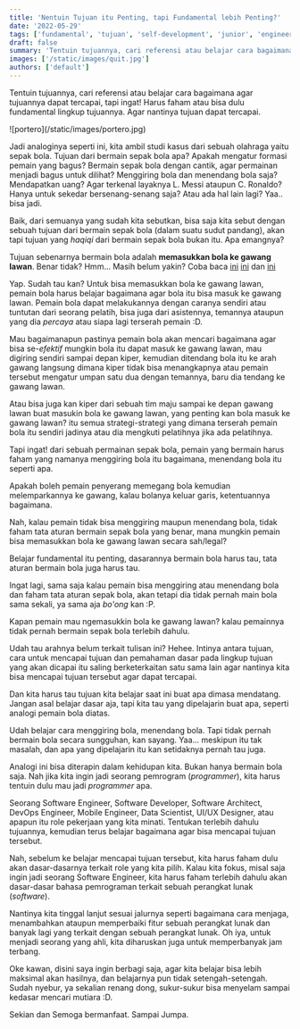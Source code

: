 ```yaml
---
title: 'Nentuin Tujuan itu Penting, tapi Fundamental lebih Penting?'
date: '2022-05-29'
tags: ['fundamental', 'tujuan', 'self-development', 'junior', 'engineer', 'developer']
draft: false
summary: 'Tentuin tujuannya, cari referensi atau belajar cara bagaimana agar tujuannya dapat tercapai, tapi ingat! Harus faham atau bisa dulu fundamental lingkup tujuannya. Agar nantinya tujuan dapat tercapai.'
images: ['/static/images/quit.jpg']
authors: ['default']
---
```



Tentuin tujuannya, cari referensi atau belajar cara bagaimana agar tujuannya dapat tercapai, tapi ingat!
Harus faham atau bisa dulu fundamental lingkup tujuannya. Agar nantinya tujuan dapat tercapai.

<UnsplashLicense photoURL="https://unsplash.com/photos/6dRiUBjRvsM" author="ÁLVARO MENDOZA" />
![portero](/static/images/portero.jpg)

Jadi analoginya seperti ini, kita ambil studi kasus dari sebuah olahraga yaitu sepak bola. 
Tujuan dari bermain sepak bola apa? 
Apakah mengatur formasi pemain yang bagus? 
Bermain sepak bola dengan cantik, agar permainan menjadi bagus untuk dilihat?
Menggiring bola dan menendang bola saja?
Mendapatkan uang?
Agar terkenal layaknya L. Messi ataupun C. Ronaldo?
Hanya untuk sekedar bersenang-senang saja?
Atau ada hal lain lagi? Yaa.. bisa jadi.

Baik, dari semuanya yang sudah kita sebutkan, bisa saja kita sebut dengan sebuah tujuan dari bermain sepak bola (dalam suatu sudut pandang),
akan tapi tujuan yang _haqiqi_ dari bermain sepak bola bukan itu. Apa emangnya?

Tujuan sebenarnya bermain bola adalah __memasukkan bola ke gawang lawan__.
Benar tidak? Hmm... Masih belum yakin? 
Coba baca [ini](https://www.bola.com/ragam/read/4638741/tujuan-permainan-sepak-bola-yang-perlu-diketahui-dan-dipahami)
[ini](https://www.kompas.com/sports/read/2021/10/28/16000098/pengertian-dan-tujuan-permainan-sepak-bola)
dan [ini](https://hot.liputan6.com/read/4545072/7-tujuan-permainan-sepak-bola-teknik-dasar-dan-aturannya)

Yap. Sudah tau kan? Untuk bisa memasukkan bola ke gawang lawan,
pemain bola harus belajar bagaimana agar bola itu bisa masuk ke gawang lawan.
Pemain bola dapat melakukannya dengan caranya sendiri atau
tuntutan dari seorang pelatih, bisa juga dari asistennya, temannya ataupun yang dia _percaya_ atau siapa lagi terserah pemain :D.

Mau bagaimanapun pastinya pemain bola akan mencari bagaimana agar bisa se-_efektif_ mungkin bola itu 
dapat masuk ke gawang lawan, mau digiring sendiri sampai depan kiper, kemudian ditendang bola itu ke arah gawang langsung
dimana kiper tidak bisa menangkapnya atau pemain tersebut mengatur umpan satu dua dengan temannya, baru dia tendang ke gawang lawan. 

Atau bisa juga kan kiper dari sebuah tim maju sampai ke depan gawang lawan buat masukin bola ke gawang lawan,
yang penting kan bola masuk ke gawang lawan? 
itu semua strategi-strategi yang dimana terserah pemain bola itu sendiri jadinya atau dia mengkuti pelatihnya jika ada pelatihnya.

Tapi ingat! dari sebuah permainan sepak bola, pemain yang bermain harus faham yang namanya menggiring bola itu bagaimana,
menendang bola itu seperti apa.

Apakah boleh pemain penyerang memegang bola kemudian melemparkannya ke gawang,
kalau bolanya keluar garis, ketentuannya bagaimana. 

Nah, kalau pemain tidak bisa menggiring maupun menendang bola, tidak faham tata aturan bermain sepak bola yang benar,
mana mungkin pemain bisa memasukkan bola ke gawang lawan secara sah/legal?

Belajar fundamental itu penting, dasarannya bermain bola harus tau,
tata aturan bermain bola juga harus tau. 

Ingat lagi, sama saja kalau pemain bisa menggiring atau menendang bola dan faham tata aturan sepak bola,
akan tetapi dia tidak pernah main bola sama sekali, ya sama aja _bo'ong_ kan :P.

Kapan pemain mau ngemasukkin bola ke gawang lawan? 
kalau pemainnya tidak pernah bermain sepak bola terlebih dahulu.

Udah tau arahnya belum terkait tulisan ini? Hehee.
Intinya antara tujuan, cara untuk mencapai tujuan dan pemahaman dasar pada lingkup tujuan yang akan dicapai 
itu saling berketerkaitan satu sama lain agar nantinya kita bisa mencapai tujuan tersebut agar dapat tercapai.


Dan kita harus tau tujuan kita belajar saat ini buat apa dimasa mendatang.
Jangan asal belajar dasar aja, tapi kita tau yang dipelajarin buat apa, 
seperti analogi pemain bola diatas.

Udah belajar cara menggiring bola, menendang bola. 
Tapi tidak pernah bermain bola secara sungguhan, kan sayang. 
Yaa... meskipun itu tak masalah, dan apa yang dipelajarin itu kan setidaknya pernah tau juga.

Analogi ini bisa diterapin dalam kehidupan kita.
Bukan hanya bermain bola saja.
Nah jika kita ingin jadi seorang pemrogram (_programmer_), kita harus tentuin dulu
mau jadi _programmer_ apa.

Seorang Software Engineer, Software Developer, Software Architect, DevOps Engineer,
Mobile Engineer, Data Scientist, UI/UX Designer, atau apapun itu role pekerjaan yang kita minati.
Tentukan terlebih dahulu tujuannya, 
kemudian terus belajar bagaimana agar bisa mencapai tujuan tersebut.

Nah, sebelum ke belajar mencapai tujuan tersebut, kita harus faham dulu akan dasar-dasarnya terkait role yang kita pilih.
Kalau kita fokus, misal saja ingin jadi seorang Software Engineer, kita harus faham terlebih dahulu
akan dasar-dasar bahasa pemrograman terkait sebuah perangkat lunak (_software_).

Nantinya kita tinggal lanjut sesuai jalurnya seperti bagaimana cara menjaga, menambahkan ataupun memperbaiki fitur sebuah perangkat lunak dan banyak lagi
yang terkait dengan sebuah perangkat lunak. Oh iya, untuk menjadi seorang yang ahli, kita diharuskan juga untuk memperbanyak jam terbang.

Oke kawan, disini saya ingin berbagi saja, agar kita belajar bisa lebih maksimal akan hasilnya,
dan belajarnya pun tidak setengah-setengah. Sudah nyebur, ya sekalian renang dong, sukur-sukur bisa menyelam sampai kedasar mencari mutiara :D.


Sekian dan Semoga bermanfaat. Sampai Jumpa.